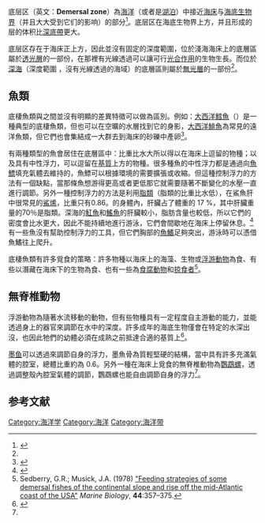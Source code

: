{{ocean habitat topics|image=Stingray.jpg|caption=[[藍斑條尾魟|藍斑條尾魟]]生活在底層區的[[海床|海床]]上}}

底层区（英文：'''Demersal zone'''）為[[海|海]][[洋|洋]]（或者是[[湖泊|湖泊]]）中{{link-en|水柱|Water column}}接近[[海床|海床]]与[[海底生物界|海底生物界]]（并且大大受到它们的影响）的部分<ref name=Merrett>{{cite book|last=Merrett|first=N.R.|title=Deep-Sea Demersal Fish and Fisheries（深海底栖鱼类及渔业）|year=1997|publisher=Springer|isbn=0412394103|pages=296}}</ref>。底层区在海底生物界上方，并且形成的层的体积比[[深底帶|深底帶]]更大。<!-- 原来的翻译：“这一区域位于[[半深海带|半深海带]]的上方，且拥有很大的[[体积|体积]]。”-->

底层区存在于海床正上方，因此並沒有固定的深度範圍，位於淺海海床上的底層區屬於[[透光層|透光層]]的一部份，在那裡有光線透過可以讓可行[[光合作用|光合作用]]的生物生長。而位於[[深海|深海]]（深度範圍 {{convert|200|and|1000|m|ft|-2|abbr=on}}，沒有光線透過的海域）的底層區則屬於[[無光層|無光層]]的一部份<ref name=Merrett/>。

==魚類==
底棲魚類與{{link-en|遠洋魚類|Pelagic fish}}之間並沒有明顯的差異特徵可以做為區別。例如：[[大西洋鱈|大西洋鱈魚]]（{{lang|en|Atlantic cod , Gadus morhua }}）是一種典型的底棲魚類，但也可以在空曠的水層找到它的身影，[[大西洋鯡魚|大西洋鯡魚]]為常見的遠洋魚類，但它們也會集結成一大群去到海床的砂礫中產卵<ref name=Steele>{{cite book |author=Steele, John H. |title=Marine Policy & Economics |url=http://books.google.com/books?id=AQ6hCwAAQBAJ&pg=PA91 |year=2010 |publisher=Elsevier |isbn=978-0-12-378558-9 |page=91 |access-date=2016-09-01 |archive-date=2017-02-17 |archive-url=https://web.archive.org/web/20170217000352/https://books.google.com/books?id=AQ6hCwAAQBAJ&pg=PA91 |dead-url=no }}</ref>。

有兩種類型的魚會居住在底層區中：比重比水大所以得以在海床上逗留的物種；以及具有中性浮力，可以逗留在[[基質|基質]]上方的物種。很多種魚的中性浮力都是通過向[[魚鰾|魚鰾]]填充氣體去維持的，魚鰾可以根據環境的需要擴張或收縮。但這種控制浮力的方法有一個缺點，當那條魚想游得更高或者更低那它就需要隨著不斷變化的水壓一直進行調節。另外一種控制浮力的方法是利用[[脂類|脂類]]（脂類的比重比水低），在鯊魚肝中很常見的[[鯊烯|鯊烯]]，比重只有0.86。{{link-en|黑腹烏鯊|velvet belly lanternshark}}的身體內，肝臟占了體重的 17 %，其中肝臟重量的70％是脂類。深海的[[魟魚|魟魚]]和[[鳐科|鰩魚]]的肝臟較小，脂肪含量也較低，所以它們的密度會比水更大，因此不能持續地進行游泳，它們會間歇地在海床上停留休息。<ref name=Schmidt>{{cite book|author=Schmidt-Nielsen, Knut| title=Animal Physiology: Adaptation and Environment |url=http://books.google.com/books?id=Af7IwQWJoCMC&pg=PA445 |year=1997 |publisher=Cambridge University Press |isbn=978-0-521-57098-5 |pages=445–450}}</ref> 有一些魚沒有幫助控制浮力的工具，但它們胸部的[[魚鰭|魚鰭]]足夠突出，游泳時可以憑借魚鰭往上爬升。

底棲魚類有許多覓食的策略：許多物種以海床上的海藻、生物或[[浮游動物|浮游動物]]為食、有些以潛藏在海床下的生物為食、也有一些為[[食腐動物|食腐動物]]和[[掠食者|掠食者]]<ref name="Sedberry">Sedberry, G.R.; Musick, J.A. (1978) [http://www.springerlink.com/content/g1684h788800708p/ "Feeding strategies of some demersal fishes of the continental slope and rise off the mid-Atlantic coast of the USA"]{{Dead link|date=2020年2月 |bot=InternetArchiveBot |fix-attempted=yes }} ''Marine Biology'', '''44''':357–375.</ref>。

==無脊椎動物==
浮游動物為隨著水流移動的動物，但有些物種具有一定程度自主游動的能力，並能透過身上的器官來調節在水中的深度。許多成年的海底生物僅會在特定的水深出沒，也因此牠們的幼體必須在成熟之前抵達合適的基質上<ref>{{cite journal |author=Power, James H.|year=1989 |title=Sink or Swim: Growth Dynamics and Zooplankton Hydromechanics  |url=https://archive.org/details/sim_american-naturalist_1989-05_133_5/page/706|journal=The American Naturalist |volume=133 |issue=5 |pages=706–721 |jstor=2462076 |doi=10.1086/284946}}</ref>。 

[[墨鱼目|墨鱼]]可以透過{{link-en|墨魚骨|cuttlebone}}來調節自身的浮力，墨魚骨為質輕堅硬的結構，當中具有許多充滿氣體的腔室，總體比重約為 0.6。另外一種在海床上覓食的無脊椎動物為[[鸚鵡螺|鸚鵡螺]]，透過調整殼內腔室氣體的調節，鸚鵡螺也能自由調節自身的浮力<ref name=Schmidt/>。

==参考文献==
{{reflist}}
[[Category:海洋学|Category:海洋学]]
[[Category:海洋|Category:海洋]]
[[Category:海洋带|Category:海洋带]]